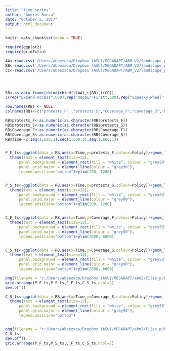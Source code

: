 ```yaml
---
title: "time_series"
author: "Andres Baeza"
date: "October 5, 2017"
output: html_document
---
```


```r
knitr::opts_chunk$set(echo = TRUE)
```


```r
require(ggplot2)
require(gridExtra)
```


```r
AA<-read.csv('/Users/abaezaca/Dropbox (ASU)/MEGADAPT/ABM_V2/landscape_pics/600-0-300-2000--time_series.csv',header = F)
BB<-read.csv('/Users/abaezaca/Dropbox (ASU)/MEGADAPT/ABM_V2/landscape_pics/600-0-300-2001--time_series.csv',header = F)
CC<-read.csv('/Users/abaezaca/Dropbox (ASU)/MEGADAPT/ABM_V2/landscape_pics/600-0-300-2002--time_series.csv',header = F)




RB<-as.data.frame(cbind(rbind(t(AA),t(BB),t(CC)),
c(rep("Expand-Access",600),rep("Repair-First",600),rep("Squeaky-wheel",600))))

row.names(RB) <- NULL
colnames(RB)<-c("protests_F" ,"protests_S","Coverage_F","Coverage_S","Policy")

RB$protests_F<-as.numeric(as.character(RB$protests_F))
RB$protests_S<-as.numeric(as.character(RB$protests_S))
RB$Coverage_F<-as.numeric(as.character(RB$Coverage_F))
RB$Coverage_S<-as.numeric(as.character(RB$Coverage_S))
RB$Time<-c(seq(1,600,1),seq(1,600,1),seq(1,600,1))


P_F_ts<-ggplot(data = RB,aes(x=Time,y=protests_F,colour=Policy))+geom_line()+scale_colour_hue(guide="none")+labs(y="Protests ",title="Sewer system",x="Timestep")+
  theme(text = element_text(size=12),
      panel.background = element_rect(fill = "white", colour = "grey50"),
      panel.grid.major = element_line(colour = "grey90"),
      legend.position="bottom")+ylim(200, 1200)


P_S_ts<-ggplot(data = RB,aes(x=Time,y=protests_S,colour=Policy))+geom_line()+scale_colour_hue(guide="none")+labs(y="",title="Potable water system",x="Timestep")+
  theme(text = element_text(size=12),
      panel.background = element_rect(fill = "white", colour = "grey50"),
      panel.grid.major = element_line(colour = "grey90"),
      legend.position="bottom")+ylim(200, 1200)


C_F_ts<-ggplot(data = RB,aes(x=Time,y=Coverage_F,colour=Policy))+geom_line()+scale_colour_hue(guide="none")+labs(y="Area Covered",x="Timestep")+
  theme(text = element_text(size=12),
      panel.background = element_rect(fill = "white", colour = "grey50"),
      panel.grid.major = element_line(colour = "grey90"),
      legend.position="bottom")+ylim(2000, 6000)


C_S_ts<-ggplot(data = RB,aes(x=Time,y=Coverage_S,colour=Policy))+geom_line()+scale_colour_hue(guide="none")+labs(y="",x="Timestep")+
  theme(text = element_text(size=12),
      panel.background = element_rect(fill = "white", colour = "grey50"),
      panel.grid.major = element_line(colour = "grey90"),
      legend.position="bottom")+ylim(2000, 6000)

png(filename = "c:/Users/abaezaca/Dropbox (ASU)/MEGADAPT/abm2/Files_publication_ABM1/TS_infra_protests_ro0tau300.png",width = 12,height = 6,res=300,units = "in")
grid.arrange(P_F_ts,P_S_ts,C_F_ts,C_S_ts,ncol=2)
dev.off()

C_S_ts<-ggplot(data = RB,aes(x=Time,y=Coverage_S,colour=Policy))+geom_line()+scale_colour_hue()+labs(y="")+
  theme(text = element_text(size=12),
      panel.background = element_rect(fill = "white", colour = "grey50"),
      panel.grid.major = element_line(colour = "grey90"),
      legend.position="bottom")


png(filename = "c:/Users/abaezaca/Dropbox (ASU)/MEGADAPT/abm2/Files_publication_ABM1/Legend_TS_infra_protests_ro0tau300.png",width = 12,height = 6,res=300,units = "in")
C_S_ts
dev.off()
grid.arrange(P_F_ts,P_S_ts,C_F_ts,C_S_ts,ncol=2)
```

